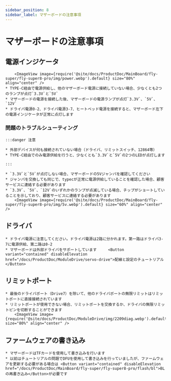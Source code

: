 ```yaml
---
sidebar_position: 8
sidebar_label: マザーボードの注意事項
---
```






# マザーボードの注意事項

## 電源インジケータ

        <ImageView image={require('@site/docs/ProductDoc/MainBoard/fly-super/fly-super8-pro/img/power.webp').default} size="80%" align="center" />
    * TYPE-C経由で電源供給し、他のマザーボード電源に接続していない場合、少なくとも2つのランプが点灯`3.3V`と`5V`
    * マザーボードの電源を接続した後、マザーボードの電源ランプが点灯`3.3V`、`5V`、`12V`
    * ドライバ電源0-2、ドライバ電源3-7、ヒートベッド電源を接続すると、マザーボード左下の電源インジケータが正常に点灯します

### 問題のトラブルシューティング


    :::danger 注意

    * 外部デバイスが何も接続されていない場合（ドライバ、リミットスイッチ、12864等）
    * TYPE-C経由でのみ電源供給を行うと、少なくとも`3.3V`と`5V`の2つのLEDが点灯します

    :::

    * `3.3V`と`5V`が点灯しない場合、マザーボードの5Vジャンパを確認してください
    * ジャンパを交換しても同じで、typecが正常に電源供給していることを確認した場合、顧客サービスに連絡する必要があります
    * `3.3V`、`5V`、`12V`のいずれかのランプが点滅している場合、チップがショートしていることを示しており、顧客サービスに連絡する必要があります
        <ImageView image={require('@site/docs/ProductDoc/MainBoard/fly-super/fly-super8-pro/img/5v.webp').default} size="60%" align="center" />

## ドライバ

    * ドライバ電源に注意してください。ドライバ電源は2路に分かれます。第一路はドライバ3-7に電源供給、第二路は0-2
    * マザーボードは外部ドライバをサポートしています     <Button variant="contained" disableElevation href="/docs/ProductDoc/ModuleDrive/servo-drive">配線と設定のチュートリアル</Button>

## リミットポート

    * 最後のドライバポート（Drive7）を除いて、他のドライバポートの無限リミットはリミットポートに直接接続されています
    * リミットポートが使用できない場合、リミットポートを交換するか、ドライバの無限リミットピンを切断することができます
        <ImageView image={require('@site/docs/ProductDoc/ModuleDrive/img/2209diag.webp').default} size="80%" align="center" />




## ファームウェアの書き込み

    * マザーボードはTFカードを使用して書き込みを行います
    * 以前はチュートリアルの問題でDFUを使用して書き込みを行っていましたが、ファームウェアを更新する必要がある場合は <Button variant="contained" disableElevation href="/docs/ProductDoc/MainBoard/fly-super/fly-super8-pro/flash/bl">BLの再書き込み</Button>が必要です
